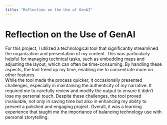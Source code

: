 ```yaml
---
title: "Reflection on the Use of GenAI"
---
```


# Reflection on the Use of GenAI

For this project, I utilized a technological tool that significantly streamlined the organization and presentation of my content. This was particularly helpful for managing technical tasks, such as embedding maps and adjusting the layout, which can often be time-consuming. By handling these aspects, the tool freed up my time, enabling me to concentrate more on other features.
<br>
While the tool made the process quicker, it occasionally presented challenges, especially in maintaining the authenticity of my narrative. It required me to carefully review and modify the output to ensure it didn't lose my personal touch. Despite these challenges, the tool proved invaluable, not only in saving time but also in enhancing my ability to present a polished and engaging project. Overall, it was a learning experience that taught me the importance of balancing technology use with personal storytelling.
